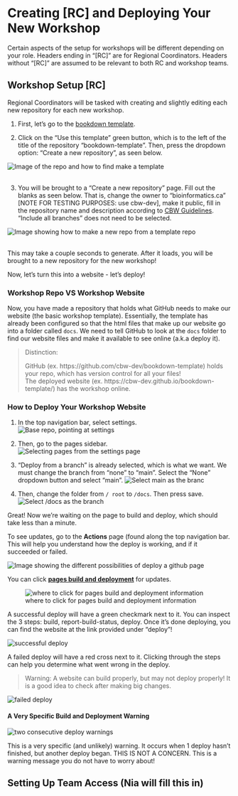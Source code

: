 # Creating [RC] and Deploying Your **New** Workshop

Certain aspects of the setup for workshops will be different depending on your role. Headers ending in "[RC]" are for Regional Coordinators. Headers without "[RC]" are assumed to be relevant to both RC and workshop teams.

## Workshop Setup [RC]

Regional Coordinators will be tasked with creating and slightly editing each new repository for each new workshop.

1. First, let's go to the [bookdown template](https://github.com/cbw-dev/bookdown-template). 

2. Click on the "Use this template" green button, which is to the left of the title of the repository "bookdown-template". Then, press the dropdown option: "Create a new repository", as seen below.

![Image of the repo and how to find make a template](img/template/make-a-template.png)\
<br> <!-- enforces a space after the image -->

3. You will be brought to a "Create a new repository" page. Fill out the blanks as seen below. That is, change the owner to "bioinformatics.ca" [NOTE FOR TESTING PURPOSES: use cbw-dev], make it public, fill in the repository name and description according to [CBW Guidelines](). <br>"Include all branches" does not need to be selected.

![Image showing how to make a new repo from a template repo](img/template/make-new-repo.png)\
<br>

This may take a couple seconds to generate. After it loads, you will be brought to a new repository for the new workshop!

Now, let's turn this into a website - let's deploy!

### Workshop Repo VS Workshop Website

Now, you have made a repository that holds what GitHub needs to make our website (the basic workshop template). Essentially, the template has already been configured so that the html files that make up our website go into a folder called `docs`. We need to tell GitHub to look at the `docs` folder to find our website files and make it available to see online (a.k.a deploy it).

> Distinction:
>
> GitHub (ex. https://github.com/cbw-dev/bookdown-template) holds your repo, which has version control for all your files! <br> The deployed website (ex. https://cbw-dev.github.io/bookdown-template/) has the workshop online.

### How to Deploy Your Workshop Website

1. In the top navigation bar, select settings.
![Base repo, pointing at settings](img/git-instruct/github-settings.png)

2. Then, go to the pages sidebar.
![Selecting pages from the settings page](img/git-instruct/github-select-pages.png)

3. "Deploy from a branch" is already selected, which is what we want. We must change the branch from "none" to "main". Select the "None" dropdown button and select "main".
![Select main as the branc](img/git-instruct/github-deploy-main.png)\

4. Then, change the folder from `/ root` to `/docs`. Then press save.
![Select /docs as the branch](img/git-instruct/github-deploy-docs.png)\

Great! Now we're waiting on the page to build and deploy, which should take less than a minute.

To see updates, go to the **Actions** page (found along the top navigation bar. This will help you understand how the deploy is working, and if it succeeded or failed.

![Image showing the different possibilities of deploy a github page](img/git-instruct/github-pages-actions-explained.png)\

You can click <u>**pages build and deployment**</u> for updates.

![where to click for pages build and deployment information](img/git-instruct/pages-build-and-deployment.png)

A successful deploy will have a green checkmark next to it. You can inspect the 3 steps: build, report-build-status, deploy. Once it's done deploying, you can find the website at the link provided under "deploy"!

![successful deploy](img/git-instruct/successful-deploy.png)\

A failed deploy will have a red cross next to it. Clicking through the steps can help you determine what went wrong in the deploy.

> Warning: A website can build properly, but may not deploy properly! It is a good idea to check after making big changes.

![failed deploy](img/git-instruct/failed-deploy.png)\

#### A Very Specific Build and Deployment Warning {-}

![two consecutive deploy warnings](img/git-instruct/exclamation-point-deploy-warning.png)\

This is a very specific (and unlikely) warning. It occurs when 1 deploy hasn't finished, but another deploy began. THIS IS NOT A CONCERN. This is a warning message you do not have to worry about!

## Setting Up Team Access (Nia will fill this in)

